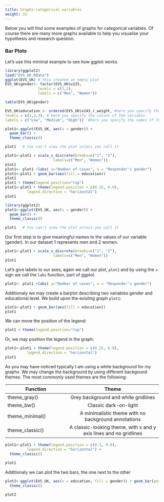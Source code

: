 ```yaml
---
title: Graphs-categorical variables
weight: 22
---
```


Below you will find some examples of graphs for categorical variables. Of course there are many more graphs available to help you visualise your hypothesis and research question.

### Bar Plots

Let's use this minimal example to see how ggplot works. 


```r
library(ggplot2)
load("EVS_UK.RData")
ggplot(EVS_UK) # this created an empty plot
EVS_UK$gender<- factor(EVS_UK$v225,
               levels = c(1,2),
               labels = c("Men", "Women"))

table(EVS_UK$gender)

EVS_UK$education <- ordered(EVS_UK$v243_r_weight, #here you specify that this is ordered variable
levels = c(1,2,3), # here you specify the values of the variable
labels = c("Low", "Medium", "High"))  #here you specify the names of the values

plot1<-ggplot(EVS_UK, aes(x = gender)) +
  geom_bar() +
  theme_classic()

plot1   # You can't view the plot unless you call it 

plot1<-plot1 + scale_x_discrete(breaks=c("1", "2"),
                      labels=c("Men", "Women"))
plot1
plot1<- plot1 +labs( y="Number of cases", x = "Responder's gender")
plot1<-plot1 + geom_bar(aes(fill = education))
plot1
plot1 + theme(legend.position="top")
plot1<-plot1 + theme(legend.position = c(0.25, 0.9),
          legend.direction = "horizontal") 
plot1 
```

```r
library(ggplot2)
plot1<-ggplot(EVS_UK, aes(x = gender)) +
  geom_bar() +
  theme_classic()

plot1   # You can't view the plot unless you call it 
```

Our first step is to give meaningful names to the values of our variable (gender). In our dataset $1$ represents men and $2$ women. 


```r
plot1<-plot1 + scale_x_discrete(breaks=c("1", "2"),
                      labels=c("Men", "Women"))
plot1
```


Let's give labels to our axes, again we call our plot, `plot1` and by using the $+$ sign we call the `labs` function, part of ggplot. 

```r
plot1<- plot1 +labs( y="Number of cases", x = "Responder's gender")
```

Additionaly we may create a barplot describing two variables gender and educational level. We build upon the exisitng graph `plot1`:


```r
plot1<-plot1 + geom_bar(aes(fill = education))
plot1
```


We can move the position of the legend:

```r
plot1 + theme(legend.position="top")

```

Or, we may position the legend in the graph:

```r
plot1<-plot1 + theme(legend.position = c(0.25, 0.9),
          legend.direction = "horizontal") 
plot1 
```

As you may have noticed typically I am using a white background for my graphs. We may change the background by using different backgound themes. The most commonly used themes are the following: 


| Function   |  Theme      |  
|----------|:-------------:|
| theme_gray() |  Grey background and white gridlines | 
| theme_bw()   |  Classic dark-on-light   |   
| theme_minimal() | A minimalistic theme with no background annotations |
| theme_classic() | A classic-looking theme, with x and y axis lines and no gridlines|



```r
plot1<-plot1 + theme(legend.position = c(0.3, 0.9),
          legend.direction = "horizontal") +
  theme_classic()
  
plot1 
```


Additionaly we can plot the two bars, the one next to the other

```r
plot2<-ggplot(EVS_UK, aes(x = education, fill = gender)) + geom_bar(position = "dodge") +
  theme_classic()

plot2
```
